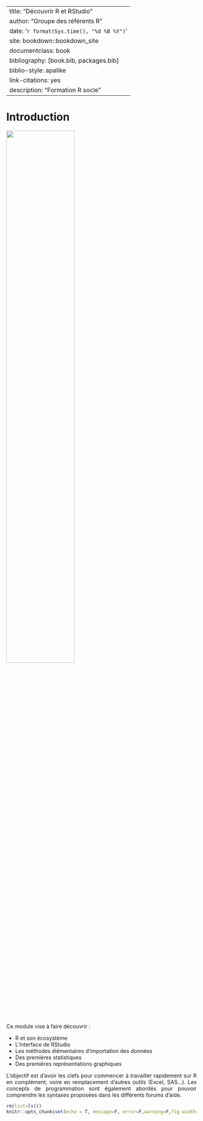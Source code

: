 
--- 
title: "Découvrir R et RStudio"
author: "Groupe des référents R"
date: '`r format(Sys.time(), "%d %B %Y")`'
site: bookdown::bookdown_site
documentclass: book
bibliography: [book.bib, packages.bib]
biblio-style: apalike
link-citations: yes
description: "Formation R socle"
---

<style> body {text-align: justify}  </style>

# Introduction

![](Figures/Rlogo.jpg){width=60%}

Ce module vise à faire découvrir :

- R et son écosystème
- L'interface de RStudio
- Les méthodes élémentaires d'importation des données
- Des premières statistiques
- Des premières représentations graphiques

L'objectif est d'avoir les clefs pour commencer à travailler rapidement sur R en complément, voire en remplacement d'autres outils (Excel, SAS...). Les concepts de programmation sont également abordés pour pouvoir comprendre les syntaxes proposées dans les différents forums d'aide.

```r
rm(list=ls())
knitr::opts_chunk$set(echo = T, message=F, error=F,warning=F,fig.width=6, fig.height=6)
```



